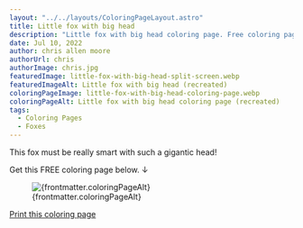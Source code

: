 ```yaml
---
layout: "../../layouts/ColoringPageLayout.astro"
title: Little fox with big head
description: "Little fox with big head coloring page. Free coloring page."
date: Jul 10, 2022
author: chris allen moore
authorUrl: chris
authorImage: chris.jpg
featuredImage: little-fox-with-big-head-split-screen.webp
featuredImageAlt: Little fox with big head (recreated)
coloringPageImage: little-fox-with-big-head-coloring-page.webp
coloringPageAlt: Little fox with big head coloring page (recreated)
tags:
  - Coloring Pages
  - Foxes
---
```


This fox must be really smart with such a gigantic head!

Get this FREE coloring page below. ↓

<figure class="text-center mt-0">
  <img
    src={`/images/coloring-pages/${frontmatter.coloringPageImage}/`}
    alt={frontmatter.coloringPageAlt}
    class="w-full"
  />
  <figcaption class="text-sm">{frontmatter.coloringPageAlt}</figcaption>
</figure>

<div class="text-center">
  <a
    target="_blank"
    href={`/images/coloring-pages/${frontmatter.coloringPageImage}/`}
    class="no-underline bg-paradiso-600 hover:bg-paradiso-700 text-white py-4 px-5 rounded-full leading-normal"
  >
    <span>Print this coloring page</span>
  </a>
</div>

